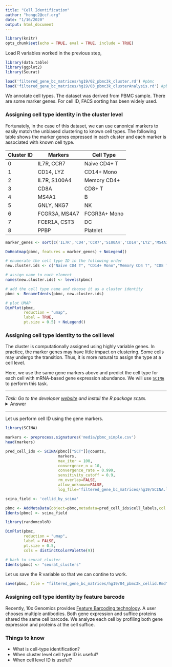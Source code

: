 ```yaml
---
title: "Cell Identification"
author: "hongc2@ccf.org"
date: "1/16/2020"
output: html_document
---
```


```r
library(knitr)
opts_chunk$set(echo = TRUE, eval = TRUE, include = TRUE)
```

Load R variables worked in the previous step,
```r
library(data.table)
library(ggplot2)
library(Seurat)

load('filtered_gene_bc_matrices/hg19/02_pbmc3k_cluster.rd') #pbmc
load('filtered_gene_bc_matrices/hg19/03_pbmc3k_clusterAnalysis.rd') #pbmc.markers,top3,top10
```

We annotate cell types. The dataset was derived from PBMC sample. There are some marker genes. For cell ID, FACS sorting has been widely used.

### Assigning cell type identity in the cluster level
Fortunately, in the case of this dataset, we can use canonical markers to easily match the unbiased clustering to known cell types. The following table shows the marker genes expressed in each cluster and each marker is associated with known cell type.

Cluster ID | Markers | Cell Type
---------- | -------- | -----
0 | IL7R, CCR7 | Naive CD4+ T
1    | CD14, LYZ    | CD14+ Mono
2 | IL7R, S100A4 | Memory CD4+
3    | CD8A    | CD8+ T
4    | MS4A1    | B
5    | GNLY, NKG7    | NK
6    | FCGR3A, MS4A7    | FCGR3A+ Mono
7    | FCER1A, CST3    | DC
8    | PPBP| Platelet

```r
marker_genes <- sort(c('IL7R','CD4','CCR7','S100A4','CD14','LYZ','MS4A1','CD8A','CD8B', 'FCGR3A','MS4A7','GNLY','NKG7','FCER1A','CST3','PPBP'))

DoHeatmap(pbmc, features = marker_genes) + NoLegend()

# enumerate the cell type ID in the following order
new.cluster.ids <- c("Naive CD4 T", "CD14+ Mono","Memory CD4 T", "CD8 T","B", "NK", "FCGR3A+ Mono", "DC", "Platelet")

# assign name to each element
names(new.cluster.ids) <- levels(pbmc)

# add the cell type name and choose it as a cluster identity
pbmc <- RenameIdents(pbmc, new.cluster.ids)

# plot UMAP
DimPlot(pbmc,
        reduction = "umap", 
        label = TRUE, 
        pt.size = 0.5) + NoLegend()
```

### Assigning cell type identity to the cell level
The cluster is computationally assigned using highly variable genes. In practice, the marker genes may have little impact on clustering. Some cells may undergo the transition. Thus, it is more natural to assign the type at a cell level.

Here, we use the same gene markers above and predict the cell type for each cell with mRNA-based gene expression abundance. We will use [`SCINA`](https://www.mdpi.com/2073-4425/10/7/531) to perform this task.

***
*Task: Go to the developer [website](https://github.com/jcao89757/SCINA) and install the R package `SCINA`.*
<details>
  <summary>Answer</summary>
```r
library("BiocManager")
BiocManager::install('SCINA')
```
</details>

***

Let us perform cell ID using the gene markers.
```r
library(SCINA)

markers <- preprocess.signatures('media/pbmc_simple.csv')
head(markers)

pred_cell_ids <- SCINA(pbmc[["SCT"]]@counts,
                       markers,
                       max_iter = 100,
                       convergence_n = 10,
                       convergence_rate = 0.999,
                       sensitivity_cutoff = 0.9,
                       rm_overlap=FALSE,
                       allow_unknown=FALSE,
                       log_file='filtered_gene_bc_matrices/hg19/SCINA.log')

scina_field <- 'cellid_by_scina'

pbmc <- AddMetaData(object=pbmc,metadata=pred_cell_ids$cell_labels,col.name=scina_field)
Idents(pbmc) <- scina_field

library(randomcoloR)

DimPlot(pbmc, 
        reduction = "umap", 
        label = FALSE, 
        pt.size = 0.5, 
        cols = distinctColorPalette(9))

# back to seurat_cluster
Idents(pbmc) <- "seurat_clusters"
```

Let us save the R variable so that we can contine to work.
```r
save(pbmc, file = "filtered_gene_bc_matrices/hg19/04_pbmc3k_cellid.Rmd",compress = TRUE)
```

### Assigning cell type identity by feature barcode
Recently, 10x Genomics provides [Feature Barcoding technology](https://support.10xgenomics.com/single-cell-gene-expression/software/pipelines/latest/using/feature-bc-analysis). A user chooses multiple antibodies. Both gene expression and suffice proteins shared the same cell barcode. We analyze each cell by profiling both gene expression and proteins at the cell suffice.

### Things to know
- What is cell-type identification?
- When cluster level cell type ID is useful?
- When cell level ID is useful?
